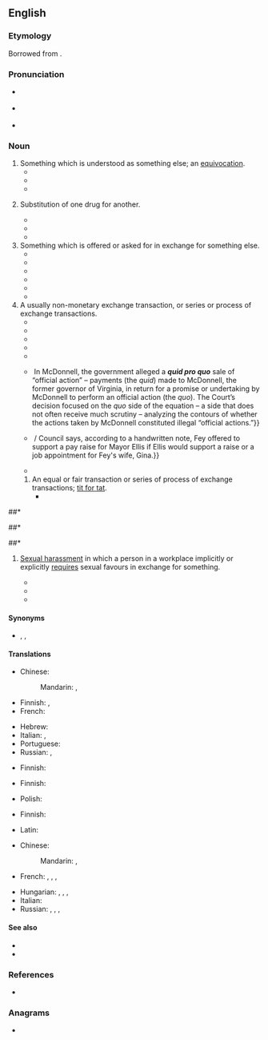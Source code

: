 ==English==
{{was wotd|2009|August|17}}

===Etymology===
Borrowed from {{bor|en|la|[[quid]] [[prō]] [[quō]]|lit=something for something}}.

===Pronunciation===
* {{a|UK}} {{IPA|en|/ˌkwɪd.pɹəʊˈkwəʊ/|nocount=1}}
* {{a|US}} {{IPA|en|/ˌkwɪd.pɹoʊˈkwoʊ/|nocount=1}}
* {{audio|en|en-au-quid pro quo.ogg|Audio (AU)}}

===Noun===
{{en-noun|quae pro quibus|quid pro quibus|s}}

# Something which is understood as something else; an [[equivocation]].
#* {{quote-book|en|year=1844|by={{w|Arthur Schopenhauer}}|type=translation|author=[[s:Author:Richard Burdon Haldane|Richard Burdon Haldane]]|title=[[s:The World as Will and Representation/First Book|''The World as Will and Representation'', 2nd edition, first book]]|section=13|passage=The misunderstanding of the word or the '''quid pro quo''' is the unintentional pun, and is related to it exactly as folly is to wit.}}
#* {{quote-book|en|year=1912|by={{w|Fyodor Dostoevsky}}|type=translation|author=[[w:Constance Garnett|Constance Garnett]]|title=[[s:The Brothers Karamazov/Book V/Chapter 5|The Brothers Karamazov]]|section=part II, book V, chapter 5|passage=&ldquo;Is it simply a wild fantasy, or a mistake on the part of the old man &mdash; some impossible '''quid pro quo'''?&rdquo;}}
#* {{quote-book|en|year=1982|title=Esthetics of Music|author=Carl Dahlhaus|page=52|passage=His argument was formulated, not without reason, as a paradox, a '''quid pro quo''' of opposing concepts: form is declared to be content, thus its own opposite.}}
# {{lb|en|historical}} Substitution of one drug for another.
#* {{quote-book|en|title={{w|Anatomy of Melancholy}}|author={{w|Robert Burton}}|year=1621-51|passage=a knave Apothecary that administers the Physick, and makes the medicine, may doe infinite harme, by his old obsolete doses, adulterine druggs, bad mixtures, '''''quid pro quo''''', etc.}}
#* {{quote-book|en|title=Outlines of the History of Medicine and the Medical Profession|author=Johann Hermann Baas, Henry Ebenezer Handerson|year=1889|page=263|passage=Nicholas [Praepositus] was also the author of a "'''Quid pro Quo'''", that is an alphabetically arranged catalogue of equivalent drugs, capable of replacing each other, when for any reason one or the other drug was wanting}}
#* {{quote-journal|en|journal=Druggists Circular|volume=61|page=188|year=1917|title=History of Substitutes and Substitution|author=Otto Raubenheimer|passage=Was it not Claudius Galenus (130-200 A. D.), the great Roman physician-pharmacist, who was about the very first to prepare a lengthy list of drugs, '''quid pro quo''', a list which remained in use until about the sixteenth century?}}
# Something which is offered or asked for in exchange for something else.
#* {{quote-journal|en|journal=The Parliamentary History of England from the Earliest Period to the Year 1803|volume=35|year=1819|page=1129|passage=To him I offered a '''quid pro quo'''; and meant to give nothing without getting a full equivalent.}}
#* {{quote-book|en|title=Authority and Upheaval in Leipzig, 1910-1920|year=2001|page=148|passage=Whie Demanding Great sacrifices from the workforce, Germany's rulers had proved unable by autumn 1916 to offer a '''quid pro quo''' in the form of a military victory, more democracy, or even a modest redistribution of income.}}
#* {{quote-journal|en|year=2007|author=Associated Press|title=Iran to release 15 British sailors|journal=China Daily|passage=Britain, which said its crew was in Iraqi waters when seized, insists it never offered a '''quid pro quo''', either, instead relying on quiet diplomacy.}}
#* {{quote-journal|en|date=Mar 24, 2012|journal=Forbes|title=The World Bank Is Broken: Can The New President Fix It?|author=Steve Denning|passage=the US recently supported the European candidate for the IMF and may receive a '''quid pro quo'''}}
#* {{quote-journal|en|title=What Mercedes buy-out of Brawn could mean|journal=BBC Sport|author=Andrew Benson|date=16 November 2009|passage=McLaren did not want Mercedes to buy Brawn so when the German company insisted, they demanded a '''quid pro quo''' that, as far as McLaren are concerned, contains all the positives of a Mercedes involvement but none of the negatives.}}
#* {{quote-book|en|year=2014|title=Nice Girls Don't Get the Corner Office|author=Lois P. Frankel|passage=People don't like to talk about it, but inherent to every relationship there's a '''quid pro quo'''— something that's exchanged in return for something else. The '''quid pro quo''' can be obvious, such as ''I give you a salary and in return I expect you to do a good job'', or more subtly, ''I give you a recommendation and in turn expect you'll help me get my expense check processed faster''. It's an unspoken system of bartering that goes on in relationships. Women aren't very good at capitalizing on the '''quid pro quo'''. Instead, they give away favors and expect little or nothing in return.}}
# A usually non-monetary exchange transaction, or series or process of exchange transactions.
#* {{quote-book|en|title=Corporate Welfare Policy and the Welfare State|author=Davita Silfen Glasberg, Daniel L. Skidmore|page=138|year=1997|passage=More importantly, the Chrysler bailout produced a '''quid pro quo''' wherein Congress agreed to pass bank deregulation legislation if banks agreed to convert substantial amounts of Chrysler's debt to equity.}}
#* {{quote-book|en|year=2004|title=The Priest and the Great King: Temple-palace Relations in the Persian Empire|author=Lisbeth S. Fried|page=74|passage=The apparent exception at the Temple of Neith at Sais is likely due to an agreement, a '''quid pro quo''', made with Udjahorresnet, not to a failure to enact the command immediately.}}
#* {{quote-book|en|year=2006|title=Administration of Government Contracts|author=John Cibinic, Jr., Ralph C. Nash, James F. Nagle|page=84|passage=The requisite intent is proved by showing a '''quid pro quo'''—an expectation of a favorable official act in return for the bribe.}}
#* {{quote-journal|en|journal=Forbes|date=Dec 14, 2011|title=Business Networking That Works ... It's Called '''Quid Pro Quo'''|author=Susan T. Spencer|passage=I call it '''quid pro quo''' while other authors have described it as “the art of reciprocity.”}}
#* {{quote-book|en|year=2012|title=Tax Planning and Compliance for Tax-Exempt Organizations|author=Jody Blazek|passage=Neither the envelope nor the entry form indicated whether a donation was enclosed. Because there was no obligation to pay to enter the sweepstakes, payments voluntarily sent were fully deductible. No '''quid pro quo''' occurred.}}
#* {{quote-journal|en|date=July 13, 2016|title=SCOTUS ''Quid Pro Quo'' Analysis in McDonnell May Broadly Affect Bribery & Insider Trading Prosecutions|journal=Forbes|author=Robert Anello|passage=All are based on the concept of '''''quid pro quo''''', or “this for that” – the exchange of one thing for another.&nbsp;{{...}}&nbsp;In McDonnell, the government alleged a '''''quid pro quo''''' sale of “official action” – payments (the ''quid'') made to McDonnell, the former governor of Virginia, in return for a promise or undertaking by McDonnell to perform an official action (the ''quo''). The Court’s decision focused on the ''quo'' side of the equation – a side that does not often receive much scrutiny – analyzing the contours of whether the actions taken by McDonnell constituted illegal “official actions.”}}
#* {{quote-journal|en|journal=69 News|date=March 4, 2019|title=Phillipsburg council calls for new investigation of alleged '''quid pro quo'''|passage=Council says the mayor and a former councilman may have engaged in a "'''quid pro quo'''."&nbsp;/ {{...}}&nbsp;/ Council says, according to a handwritten note, Fey offered to support a pay raise for Mayor Ellis if Ellis would support a raise or a job appointment for Fey's wife, Gina.}}
#* {{quote-book|en|year=2018|title=Quid Pro Quo|author=Vicki Grant|passage=All I'm asking for is a little '''quid pro quo'''. You know—you scratch my back, I'll scratch yours.}}
## An equal or fair transaction or series of process of exchange transactions; [[tit for tat]].
##* {{quote-book|en|year=1837|title=The Congressional Globe|author=United States. Congress|page=1977|passage=Mr. P. did not consider that branch, strictly and technically speaking, public revenue; at least it did not arise from taxation, because those persons who had paid this money had received a full equivalent for the same; there was a '''quid pro quo''' on both sides; and this was not taxation, it was a sale; the parties therefore from whom this money was derived had not been taxed.}}
<!--##* {{quote-book|en|year=1895|author=Uchimura Kanzo|title=[[s:The Diary of a Japanese Convert|The Diary of a Japanese Convert]]|chapter=1|passage=No less weightier was to be the youth's consideration for his master, who was to him no mere school teacher or college professor on '''quid pro quo''' principle, but a veritable didaskalos, in whom he could and must completely confide the care of his body and soul.}}-->
##* {{quote-book|en|year=1988|title=Industrial R&D and U.S. Technological Leadership|passage=What we should do, however, is insist that there be a '''quid pro quo''' — an equal exchange.}}
##* {{quote-book|en|title=Corruption in America|author=Zephyr Teachout|year=2014|page=239|passage=Most of those cases were about witness immunity deals (was there a quid pro quo?) or the meaning of '''quid pro quo''' in the classic “equality of exchange” sense.}}
##* {{quote-journal|en|title=Quid Pro Quo Diplomacy in US-Myanmar Relations|journal=Foreign Policy Journal|author=Nehginpao Kipgen|date=May 21, 2013|passage=US-Myanmar relations in the past few years have been largely based on a '''quid pro quo''' or tit for tat strategy. Some analysts also call it action for action or give and take strategy.}}
# {{lb|en|legal}} [[sexual harassment|Sexual harassment]] in which a person in a workplace implicitly or explicitly [[require]]s  sexual favours in exchange for something.
#* {{quote-book|en|title=Promoting Legal and Ethical Awareness|author=Ronald W. Scott|year=2008|page=140|passage=A '''quid pro quo''' complaint typically is lodged by an employee who has been denied opportunities because he or she refused a perpetrator's sexual advances or by an employee who has been denied opportunities because another employee obtained those opportunities by submitting to a perpetrator's sexual advances.}}
#* {{quote-book|en|year=2009|title=Inventing Equal Opportunity|author=Frank Dobbin|passage=As for a legal remedy to the problem of harassment, the Court found that a proper, well-advertised grievance procedure could be used in a defense where sexual comments and horseplay created a “hostile environment,” but not in the '''quid pro quo''' cases that feminist Catharine MacKinnon had dubbed "put out or get out."}}
#* {{quote-book|en|year=2018|title=A Practical Guide to Equal Employment Opportunity|author=Walter B. Connolly, Jr., Michael J. Connolly, Joshua Feinstein|page=161|passage=American courts have recognized two forms of sexual harassment. In the first, '''quid pro quo''' cases, the violation occurs when an employer or supervisor conditions an employment benefit on the employee's providing sexual favors.}}

====Synonyms====
* {{sense|exchange transaction}} {{l|en|barter}}, {{l|en|swap}}, {{l|en|trade}}

====Translations====
{{trans-top|something understood as another}}
* Chinese:
*: Mandarin: {{t+|zh|模稜|sc=Hani}}, {{t+|zh|含糊|sc=Hani}}
* Finnish: {{t+|fi|epäselvyys}}, {{t+|fi|väärinkäsitys}}
* French: {{t+|fr|quiproquo|m}}
{{trans-mid}}
* Hebrew: {{t|he|דבר כנגד דבר|tr=davár kenéged davár}}
* Italian: {{t+|it|qui pro quo|m}},  {{t|it|quiproquò|m}}
* Portuguese: {{t+|pt|quiproquó|m}}
* Russian: {{t+|ru|квипрокво́|n}}, {{t|ru|кипроко́|n}}
{{trans-bottom}}
{{trans-top|substitution of one drug for another}}
* Finnish: {{t+|fi|vaihto}}
{{trans-mid}}
{{trans-bottom}}
{{trans-top|something offered or asked in exchange for something else}}
* Finnish: {{t+|fi|vastike}}
{{trans-mid}}
* Polish: {{t|pl|coś za coś}}
{{trans-bottom}}
{{trans-top|exchange transaction}}
* Finnish: {{t+|fi|vaihtokauppa}}
{{trans-mid}}
* Latin: {{t|la|dō ut des}}
{{trans-bottom}}
{{trans-top|fair or equal exchange transaction}}
{{trans-mid}}
{{trans-bottom}}
{{checktrans-top|this for that}}
* Chinese:
*: Mandarin: {{t-check|zh|等價交換|sc=Hani}}, {{t-check|zh|等价交换|tr=děngjià jiāohuàn|sc=Hani}}
* French: {{t+check|fr|contrepartie|f}}, {{t+check|fr|donnant donnant}}, {{t+check|fr|on ne donne rien pour rien}}, {{t+check|fr|quid pro quo}}
{{trans-mid}}
* Hungarian: {{t-check|hu|viszontszolgáltatás}}, {{t+check|hu|ellenszolgáltatás}}, {{t+check|hu|egyenérték}}, {{t+check|hu|ellenérték}}
* Italian: {{t+check|it|do ut des}}
* Russian: {{t-check|ru|услу́га за услу́гу}}, {{t-check|ru|не́что за не́что}}, {{qualifier|colloquial}} {{t-check|ru|дашь на да́шь}}, {{t-check|ru|ты — мне, я — тебе́}}
{{trans-bottom}}

====See also====
* {{l|en|tit for tat}}
* {{l|en|you scratch my back and I'll scratch yours}}

===References===
* {{R:OneLook}}

===Anagrams===
* {{anagrams|en|a=dioopqqruu|quo pro quid}}